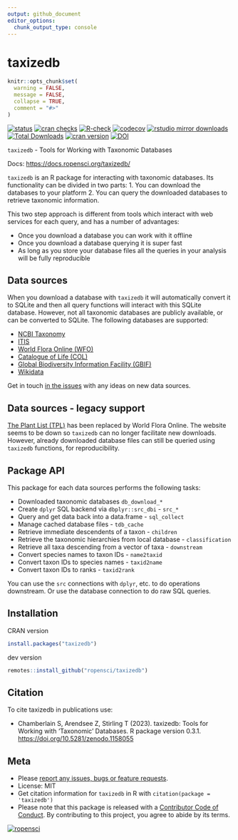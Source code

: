```yaml
---
output: github_document
editor_options: 
  chunk_output_type: console
---
```

<!-- README.md is generated from README.Rmd. Please edit that file -->

taxizedb
========

```r
knitr::opts_chunk$set(
  warning = FALSE,
  message = FALSE,
  collapse = TRUE,
  comment = "#>"
)
```

[![status](https://www.repostatus.org/badges/latest/active.svg)](https://www.repostatus.org/#active)
[![cran checks](https://badges.cranchecks.info/worst/taxizedb.svg)](https://badges.cranchecks.info/worst/taxizedb.svg)
[![R-check](https://github.com/ropensci/taxizedb/workflows/R-check/badge.svg)](https://github.com/ropensci/taxizedb/actions)
[![codecov](https://codecov.io/gh/ropensci/taxizedb/branch/master/graph/badge.svg)](https://app.codecov.io/gh/ropensci/taxizedb)
[![rstudio mirror downloads](https://cranlogs.r-pkg.org/badges/taxizedb)](https://github.com/r-hub/cranlogs.app)
[![Total Downloads](https://cranlogs.r-pkg.org/badges/grand-total/taxizedb?color=blue)](https://cran.r-project.org/package=taxizedb)
[![cran version](https://www.r-pkg.org/badges/version/taxizedb)](https://cran.r-project.org/package=taxizedb)
[![DOI](https://zenodo.org/badge/53961466.svg)](https://zenodo.org/badge/latestdoi/53961466)

`taxizedb` - Tools for Working with Taxonomic Databases

Docs: <https://docs.ropensci.org/taxizedb/>

`taxizedb` is an R package for interacting with taxonomic databases. Its functionality can be divided in two parts: 1. You can download the databases to your platform 2. You can query the downloaded databases to retrieve taxonomic information.

This two step approach is different from tools which interact with web services for each query, and has a number of advantages:

* Once you download a database you can work with it offline
* Once you download a database querying it is super fast
* As long as you store your database files all the queries in your analysis will be fully reproducible

## Data sources

When you download a database with `taxizedb` it will automatically convert it to SQLite and then all query functions will interact with this SQLite database. However, not all taxonomic databases are publicly available, or can be converted to SQLite. The following databases are supported:

- [NCBI Taxonomy](https://www.ncbi.nlm.nih.gov/taxonomy)
- [ITIS](https://itis.gov/)
- [World Flora Online (WFO)](https://www.worldfloraonline.org/)
- [Catalogue of Life (COL)](https://www.catalogueoflife.org/)
- [Global Biodiversity Information Facility (GBIF)](https://www.gbif.org/)
- [Wikidata](https://zenodo.org/records/1213477)

Get in touch [in the issues](https://github.com/ropensci/taxizedb/issues) with
any ideas on new data sources.

## Data sources - legacy support

[The Plant List (TPL)](https://en.wikipedia.org/wiki/The_Plant_List) has been replaced by World Flora Online. The website seems to be down so `taxizedb` can no longer facilitate new downloads. However, already downloaded database files can still be queried using `taxizedb` functions, for reproducibility.

## Package API

This package for each data sources performs the following tasks:

* Downloaded taxonomic databases `db_download_*`
* Create `dplyr` SQL backend via `dbplyr::src_dbi` - `src_*` 
* Query and get data back into a data.frame - `sql_collect`
* Manage cached database files - `tdb_cache`
* Retrieve immediate descendents of a taxon - `children`
* Retrieve the taxonomic hierarchies from local database - `classification`
* Retrieve all taxa descending from a vector of taxa - `downstream`
* Convert species names to taxon IDs - `name2taxid`
* Convert taxon IDs to species names - `taxid2name`
* Convert taxon IDs to ranks - `taxid2rank`

You can use the `src` connections with `dplyr`, etc. to do operations downstream. Or use the database connection to do raw SQL queries.

## Installation

CRAN version

```r
install.packages("taxizedb")
```

dev version

```r
remotes::install_github("ropensci/taxizedb")
```

## Citation

To cite taxizedb in publications use:

* Chamberlain S, Arendsee Z, Stirling T (2023). taxizedb: Tools for Working with 'Taxonomic' Databases. R package version 0.3.1. <https://doi.org/10.5281/zenodo.1158055>

## Meta

* Please [report any issues, bugs or feature requests](https://github.com/ropensci/taxizedb/issues).
* License: MIT
* Get citation information for `taxizedb` in R with `citation(package = 'taxizedb')`
* Please note that this package is released with a [Contributor Code of Conduct](https://ropensci.org/code-of-conduct). By contributing to this project, you agree to abide by its terms.

[![ropensci](https://ropensci.org/public_images/github_footer.png)](https://ropensci.org)
